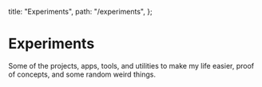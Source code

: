 
  title: "Experiments",
  path: "/experiments",
};

# Experiments

Some of the projects, apps, tools, and utilities to make my life easier, proof of concepts, and some random weird things.

<Experiments />